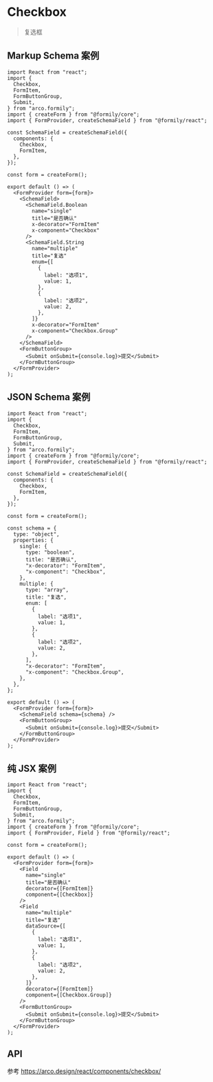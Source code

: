 # Checkbox

> 复选框

## Markup Schema 案例

```tsx
import React from "react";
import {
  Checkbox,
  FormItem,
  FormButtonGroup,
  Submit,
} from "arco.formily";
import { createForm } from "@formily/core";
import { FormProvider, createSchemaField } from "@formily/react";

const SchemaField = createSchemaField({
  components: {
    Checkbox,
    FormItem,
  },
});

const form = createForm();

export default () => (
  <FormProvider form={form}>
    <SchemaField>
      <SchemaField.Boolean
        name="single"
        title="是否确认"
        x-decorator="FormItem"
        x-component="Checkbox"
      />
      <SchemaField.String
        name="multiple"
        title="复选"
        enum={[
          {
            label: "选项1",
            value: 1,
          },
          {
            label: "选项2",
            value: 2,
          },
        ]}
        x-decorator="FormItem"
        x-component="Checkbox.Group"
      />
    </SchemaField>
    <FormButtonGroup>
      <Submit onSubmit={console.log}>提交</Submit>
    </FormButtonGroup>
  </FormProvider>
);
```

## JSON Schema 案例

```tsx
import React from "react";
import {
  Checkbox,
  FormItem,
  FormButtonGroup,
  Submit,
} from "arco.formily";
import { createForm } from "@formily/core";
import { FormProvider, createSchemaField } from "@formily/react";

const SchemaField = createSchemaField({
  components: {
    Checkbox,
    FormItem,
  },
});

const form = createForm();

const schema = {
  type: "object",
  properties: {
    single: {
      type: "boolean",
      title: "是否确认",
      "x-decorator": "FormItem",
      "x-component": "Checkbox",
    },
    multiple: {
      type: "array",
      title: "复选",
      enum: [
        {
          label: "选项1",
          value: 1,
        },
        {
          label: "选项2",
          value: 2,
        },
      ],
      "x-decorator": "FormItem",
      "x-component": "Checkbox.Group",
    },
  },
};

export default () => (
  <FormProvider form={form}>
    <SchemaField schema={schema} />
    <FormButtonGroup>
      <Submit onSubmit={console.log}>提交</Submit>
    </FormButtonGroup>
  </FormProvider>
);
```

## 纯 JSX 案例

```tsx
import React from "react";
import {
  Checkbox,
  FormItem,
  FormButtonGroup,
  Submit,
} from "arco.formily";
import { createForm } from "@formily/core";
import { FormProvider, Field } from "@formily/react";

const form = createForm();

export default () => (
  <FormProvider form={form}>
    <Field
      name="single"
      title="是否确认"
      decorator={[FormItem]}
      component={[Checkbox]}
    />
    <Field
      name="multiple"
      title="复选"
      dataSource={[
        {
          label: "选项1",
          value: 1,
        },
        {
          label: "选项2",
          value: 2,
        },
      ]}
      decorator={[FormItem]}
      component={[Checkbox.Group]}
    />
    <FormButtonGroup>
      <Submit onSubmit={console.log}>提交</Submit>
    </FormButtonGroup>
  </FormProvider>
);
```

## API

参考 https://arco.design/react/components/checkbox/
